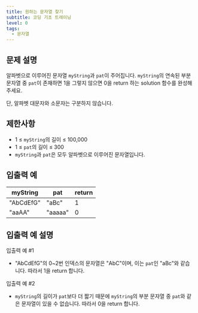 ```yaml
---
title: 원하는 문자열 찾기
subtitle: 코딩 기초 트레이닝
level: 0
tags:
  - 문자열
---
```


## 문제 설명

알파벳으로 이루어진 문자열 `myString`과 `pat`이 주어집니다. `myString`의 연속된 부분 문자열 중 `pat`이 존재하면 1을 그렇지 않으면 0을 return 하는 solution 함수를 완성해 주세요.

단, 알파벳 대문자와 소문자는 구분하지 않습니다.

## 제한사항

- 1 ≤ `myString`의 길이 ≤ 100,000
- 1 ≤ `pat`의 길이 ≤ 300
- `myString`과 `pat`은 모두 알파벳으로 이루어진 문자열입니다.

## 입출력 예

| myString  | pat     | return |
| --------- | ------- | ------ |
| "AbCdEfG" | "aBc"   | 1      |
| "aaAA"    | "aaaaa" | 0      |

## 입출력 예 설명

입출력 예 #1

- "AbCdEfG"의 0~2번 인덱스의 문자열은 "AbC"이며, 이는 `pat`인 "aBc"와 같습니다. 따라서 1을 return 합니다.

입출력 예 #2

- `myString`의 길이가 `pat`보다 더 짧기 때문에 `myString`의 부분 문자열 중 `pat`와 같은 문자열이 있을 수 없습니다. 따라서 0을 return 합니다.
